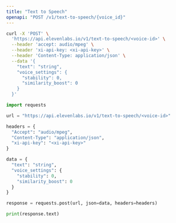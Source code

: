 ```yaml
---
title: "Text to Speech"
openapi: "POST /v1/text-to-speech/{voice_id}"
---
```


<RequestExample>

```Bash Curl
curl -X 'POST' \
  'https://api.elevenlabs.io/v1/text-to-speech/<voice-id>' \
  --header 'accept: audio/mpeg' \
  --header 'xi-api-key: <xi-api-key>' \
  --header 'Content-Type: application/json' \
  --data '{
    "text": "string",
    "voice_settings": {
      "stability": 0,
      "similarity_boost": 0
    }
  }'
```

```Python Python
import requests

url = "https://api.elevenlabs.io/v1/text-to-speech/<voice-id>"

headers = {
  "Accept": "audio/mpeg",
  "Content-Type": "application/json",
  "xi-api-key": "<xi-api-key>"
}

data = {
  "text": "string",
  "voice_settings": {
    "stability": 0,
    "similarity_boost": 0
  }
}

response = requests.post(url, json=data, headers=headers)

print(response.text)
```

</RequestExample>